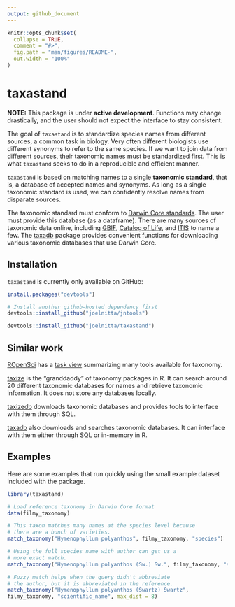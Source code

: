 ```yaml
---
output: github_document
---
```


<!-- README.md is generated from README.Rmd. Please edit that file -->

```r
knitr::opts_chunk$set(
  collapse = TRUE,
  comment = "#>",
  fig.path = "man/figures/README-",
  out.width = "100%"
)
```
# taxastand

<!-- badges: start -->
<!-- badges: end -->

**NOTE:** This package is under **active development**. Functions may change drastically, and the user should not expect the interface to stay consistent.

The goal of `taxastand` is to standardize species names from different sources, a common task in biology. Very often different biologists use different synonyms to refer to the same species. If we want to join data from different sources, their taxonomic names must be standardized first. This is what `taxastand` seeks to do in a reproducible and efficient manner.

`taxastand` is based on matching names to a single **taxonomic standard**, that is, a database of accepted names and synonyms. As long as a single taxonomic standard is used, we can confidently resolve names from disparate sources.

The taxonomic standard must conform to [Darwin Core standards](https://dwc.tdwg.org/). The user must provide this database (as a dataframe). There are many sources of taxonomic data online, including [GBIF](https://www.gbif.org/en/dataset/d7dddbf4-2cf0-4f39-9b2a-bb099caae36c), [Catalog of Life](http://www.catalogueoflife.org/), and [ITIS](https://www.itis.gov/) to name a few. The [taxadb](https://cboettig.github.io/taxadb/index.html) package provides convenient functions for downloading various taxonomic databases that use Darwin Core.

## Installation

`taxastand` is currently only available on GitHub:

``` r
install.packages("devtools")

# Install another github-hosted dependency first
devtools::install_github("joelnitta/jntools")

devtools::install_github("joelnitta/taxastand")
```

## Similar work

[ROpenSci](https://ropensci.org/) has a [task view](https://github.com/ropensci/taxonomy) summarizing many tools available for taxonomy.

[taxize](https://github.com/ropensci/taxize) is the "granddaddy" of taxonomy packages in R. It can search around 20 different taxonomic databases for names and retrieve taxonomic information. It does not store any databases locally.

[taxizedb](https://github.com/ropensci/taxizedb) downloads taxonomic databases and provides tools to interface with them through SQL.

[taxadb](https://cboettig.github.io/taxadb/index.html) also downloads and searches taxonomic databases. It can interface with them either through SQL or in-memory in R.

## Examples

Here are some examples that run quickly using the small example dataset included with the package.

```r
library(taxastand)

# Load reference taxonomy in Darwin Core format
data(filmy_taxonomy)

# This taxon matches many names at the species level because
# there are a bunch of varieties.
match_taxonomy("Hymenophyllum polyanthos", filmy_taxonomy, "species")

# Using the full species name with author can get us a
# more exact match.
match_taxonomy("Hymenophyllum polyanthos (Sw.) Sw.", filmy_taxonomy, "scientific_name")

# Fuzzy match helps when the query didn't abbreviate
# the author, but it is abbreviated in the reference.
match_taxonomy("Hymenophyllum polyanthos (Swartz) Swartz",
filmy_taxonomy, "scientific_name", max_dist = 8)
```
